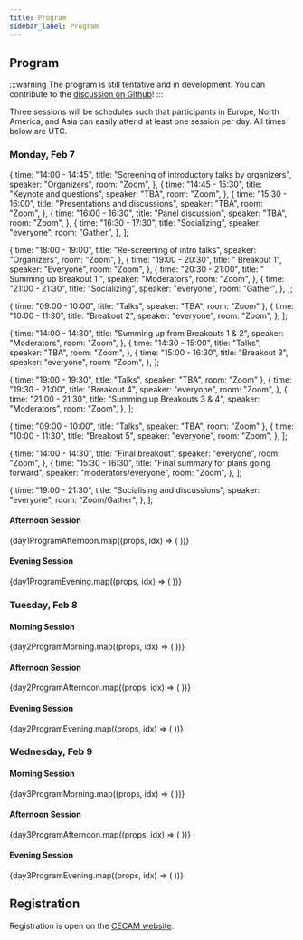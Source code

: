 ```yaml
---
title: Program
sidebar_label: Program
---
```



## Program

:::warning
The program is still tentative and in development. You can contribute to the [discussion on Github](https://github.com/MADICES/MADICES-2022)!
:::

Three sessions will be schedules such that participants in Europe, North America, and Asia can easily attend at least one session per day. All times below are UTC.

### Monday, Feb 7

  {
    time: "14:00 - 14:45",
    title: "Screening of introductory talks by organizers",
    speaker: "Organizers",
    room: "Zoom",
  },
  {
    time: "14:45 - 15:30",
    title: "Keynote and questions",
    speaker: "TBA",
    room: "Zoom",
  },
  {
    time: "15:30 - 16:00",
    title: "Presentations and discussions",
    speaker: "TBA",
    room: "Zoom",
  },
  {
    time: "16:00 - 16:30",
    title: "Panel discussion",
    speaker: "TBA",
    room: "Zoom",
  },
  {
    time: "16:30 - 17:30",
    title: "Socializing",
    speaker: "everyone",
    room: "Gather",
  },
];

  {
    time: "18:00 - 19:00",
    title: "Re-screening of intro talks",
    speaker: "Organizers",
    room: "Zoom",
  },
  {
    time: "19:00 - 20:30",
    title: " Breakout 1",
    speaker: "Everyone",
    room: "Zoom",
  },
  {
    time: "20:30 - 21:00",
    title: " Summing up Breakout 1 ",
    speaker: "Moderators",
    room: "Zoom",
  },
  {
    time: "21:00 - 21:30",
    title: "Socializing",
    speaker: "everyone",
    room: "Gather",
  },
];

  { time: "09:00 - 10:00", title: "Talks", speaker: "TBA", room: "Zoom" },
  {
    time: "10:00 - 11:30",
    title: "Breakout 2",
    speaker: "everyone",
    room: "Zoom",
  },
];

  {
    time: "14:00 - 14:30",
    title: "Summing up from Breakouts 1 & 2",
    speaker: "Moderators",
    room: "Zoom",
  },
  {
    time: "14:30 - 15:00",
    title: "Talks",
    speaker: "TBA",
    room: "Zoom",
  },
  {
    time: "15:00 - 16:30",
    title: "Breakout 3",
    speaker: "everyone",
    room: "Zoom",
  },
];

  { time: "19:00 - 19:30", title: "Talks", speaker: "TBA", room: "Zoom" },
  {
    time: "19:30 - 21:00",
    title: "Breakout 4",
    speaker: "everyone",
    room: "Zoom",
  },
  {
    time: "21:00 - 21:30",
    title: "Summing up Breakouts 3 & 4",
    speaker: "Moderators",
    room: "Zoom",
  },
];

<!-- 09:00 - 09:30 - Talk from 2 initiatives
09:30 - 11:00 - Breakout 5
11:00 - 11:30 - Summing up Breakouts 3, 4 & 5

14:00 - 15:30 - "Final" breakout
15:30 - 16:30 - "Final" summary for plans going forward

19:00 - 21:30 - Mixed breakouts, discussions and socialising, perhaps organizing team sits down and tries to pull everything together -->

  { time: "09:00 - 10:00", title: "Talks", speaker: "TBA", room: "Zoom" },
  {
    time: "10:00 - 11:30",
    title: "Breakout 5",
    speaker: "everyone",
    room: "Zoom",
  },
];

  {
    time: "14:00 - 14:30",
    title: "Final breakout",
    speaker: "everyone",
    room: "Zoom",
  },
  {
    time: "15:30 - 16:30",
    title: "Final summary for plans going forward",
    speaker: "moderators/everyone",
    room: "Zoom",
  },
];

  {
    time: "19:00 - 21:30",
    title: "Socialising and discussions",
    speaker: "everyone",
    room: "Zoom/Gather",
  },
];

#### Afternoon Session

<div className="container">
  <div>
    {day1ProgramAfternoon.map((props, idx) => (
      <EventCard key={idx} {...props} />
    ))}
  </div>
</div>

#### Evening Session

<div className="container">
  <div>
    {day1ProgramEvening.map((props, idx) => (
      <EventCard key={idx} {...props} />
    ))}
  </div>
</div>

### Tuesday, Feb 8

#### Morning Session

<div className="container">
  <div>
    {day2ProgramMorning.map((props, idx) => (
      <EventCard key={idx} {...props} />
    ))}
  </div>
</div>

#### Afternoon Session

<div className="container">
  <div>
    {day2ProgramAfternoon.map((props, idx) => (
      <EventCard key={idx} {...props} />
    ))}
  </div>
</div>

#### Evening Session

<div className="container">
  <div>
    {day2ProgramEvening.map((props, idx) => (
      <EventCard key={idx} {...props} />
    ))}
  </div>
</div>

### Wednesday, Feb 9

#### Morning Session

<div className="container">
  <div>
    {day3ProgramMorning.map((props, idx) => (
      <EventCard key={idx} {...props} />
    ))}
  </div>
</div>

#### Afternoon Session

<div className="container">
  <div>
    {day3ProgramAfternoon.map((props, idx) => (
      <EventCard key={idx} {...props} />
    ))}
  </div>
</div>

#### Evening Session

<div className="container">
  <div>
    {day3ProgramEvening.map((props, idx) => (
      <EventCard key={idx} {...props} />
    ))}
  </div>
</div>

## Registration

Registration is open on the [CECAM website](https://www.cecam.org/workshop-details/1165).
